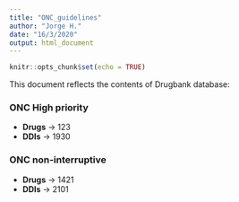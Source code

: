 ---
title: "ONC_guidelines"
author: "Jorge H."
date: "16/3/2020"
output: html_document
---

```{r setup, include=FALSE}
knitr::opts_chunk$set(echo = TRUE)
```

This document reflects the contents of Drugbank database:

### ONC High priority
+ **Drugs** ->  123
+ **DDIs** ->   1930

### ONC non-interruptive
+ **Drugs** -> 1421
+ **DDIs** -> 2101
